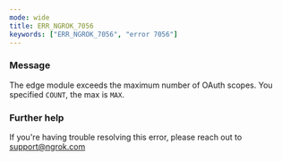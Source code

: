 ```yaml
---
mode: wide
title: ERR_NGROK_7056
keywords: ["ERR_NGROK_7056", "error 7056"]
---
```



### Message

The edge module exceeds the maximum number of OAuth scopes. You specified `COUNT`, the max is `MAX`.

<ErrorDetails />

### Further help

If you're having trouble resolving this error, please reach out to [support@ngrok.com](mailto:support@ngrok.com?subject=Help%20with%20ERR_NGROK_7056)
